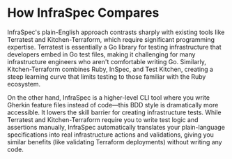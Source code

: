 # How InfraSpec Compares

InfraSpec's plain-English approach contrasts sharply with existing tools like Terratest and Kitchen-Terraform, which
require significant programming expertise. Terratest is essentially a Go library for testing infrastructure that
developers embed in Go test files, making it challenging for many infrastructure engineers who aren't comfortable
writing Go. Similarly, Kitchen-Terraform combines Ruby, InSpec, and Test Kitchen, creating a steep learning curve that
limits testing to those familiar with the Ruby ecosystem.

On the other hand, InfraSpec is a higher-level CLI tool where you write Gherkin feature files instead of code—this BDD
style is dramatically more accessible. It lowers the skill barrier for creating infrastructure tests. While Terratest
and Kitchen-Terraform require you to write test logic and assertions manually, InfraSpec automatically translates your
plain-language specifications into real infrastructure actions and validations, giving you similar benefits (like
validating Terraform deployments) without writing any code.
